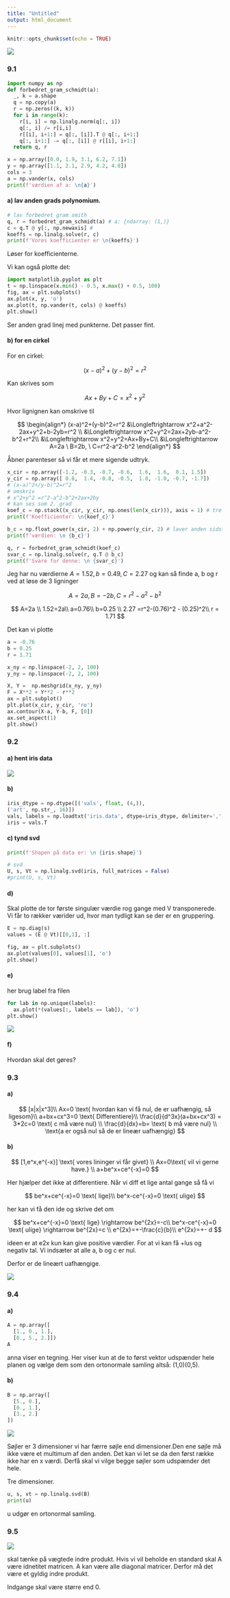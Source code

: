 ```yaml
---
title: "Untitled"
output: html_document
---
```


```r
knitr::opts_chunk$set(echo = TRUE)
```

![](9.1.png)

### 9.1

```python
import numpy as np
def forbedret_gram_schmidt(a):
  _, k = a.shape
  q = np.copy(a)
  r = np.zeros((k, k))
  for i in range(k):
    r[i, i] = np.linalg.norm(q[:, i])
    q[:, i] /= r[i,i]
    r[[i], i+1:] = q[:, [i]].T @ q[:, i+1:]
    q[:, i+1:] -= q[:, [i]] @ r[[i], i+1:]
  return q, r

x = np.array([0.0, 1.9, 3.1, 6.2, 7.1])
y = np.array([1.1, 2.1, 2.9, 4.2, 4.8])
cols = 3
a = np.vander(x, cols)
print(f'værdien af a: \n{a}')
```

#### a) lav anden grads polynomium. 

```python
# lav forbedret gram smith
q, r = forbedret_gram_schmidt(a) # a: {ndarray: (1,)}
c = q.T @ y[:, np.newaxis] # 
koeffs = np.linalg.solve(r, c)
print(f'Vores koefficienter er \n{koeffs}')
```

Løser for koefficienterne.

Vi kan også plotte det:

```python
import matplotlib.pyplot as plt
t = np.linspace(x.min() - 0.5, x.max() + 0.5, 100)
fig, ax = plt.subplots()
ax.plot(x, y, 'o')
ax.plot(t, np.vander(t, cols) @ koeffs)
plt.show()
```

Ser anden grad linej med punkterne. Det passer fint.

#### b) for en cirkel

For en cirkel:

$$
(x-a)^2+(y-b)^2=r^2
$$

Kan skrives som

$$
Ax+By+C=x^2+y^2
$$

Hvor lignignen kan omskrive til

$$
\begin{align*}
(x-a)^2+(y-b)^2=r^2 &\Longleftrightarrow x^2+a^2-2ax+y^2+b-2yb=r^2 \\
&\Longleftrightarrow x^2+y^2=2ax+2yb-a^2-b^2+r^2\\
&\Longleftrightarrow x^2+y^2=Ax+By+C\\
&\Longleftrightarrow A=2a \ B=2b, \ C=r^2-a^2-b^2
\end{align*}
$$

Åbner parenteser så vi får et mere sigende udtryk.

```python
x_cir = np.array([-1.2, -0.3, -0.7, -0.6,  1.6,  1.6,  0.1, 1.5])
y_cir = np.array([ 0.8,  1.4, -0.8, -0.5,  1.8, -1.0, -0.7, -1.7])
# (x-a)^2+/y-b)^2=r^2
# omskriv
# x^2+y^2 =r^2-a^2-b^2+2ax+2by
# kan ses som 2. grad 
koef_c = np.stack((x_cir, y_cir, np.ones(len(x_cir))), axis = 1) # tre søjler
print(f'Koefficienter: \n{koef_c}')

b_c = np.float_power(x_cir, 2) + np.power(y_cir, 2) # laver anden sidste ligni   gn
print(f'værdien: \n {b_c}')
```

```python
q, r = forbedret_gram_schmidt(koef_c)
svar_c = np.linalg.solve(r, q.T @ b_c)
print(f'Svare for denne: \n {svar_c}')
```

Jeg har nu værdierne $A=1.52, b=0.49, C=2.27$ og kan så finde a, b og r ved at løse de 3 ligninger

$$
A=2a, B=-2b, C=r^2-a^2-b^2
$$

$$
A=2a \\
1.52=2a\\
a=0.76\\
b=0.25
\\
2.27 =r^2-(0.76)^2 - (0.25)^2\\
r = 1.71
$$

Det kan vi plotte

```python
a = -0.76
b = 0.25
r = 1.71

x_ny = np.linspace(-2, 2, 100)
y_ny = np.linspace(-2, 2, 100)

X, Y =  np.meshgrid(x_ny, y_ny)
F = X**2 + Y**2 - r**2
ax = plt.subplot()
plt.plot(x_cir, y_cir, 'ro')
ax.contour(X-a, Y-b, F, [0])
ax.set_aspect(1)
plt.show()
```

### 9.2

#### a) hent iris data

![](9.2-del1.png)

#### b)

```python
iris_dtype = np.dtype([('vals', float, (4,)),
('art', np.str_, 16)])
vals, labels = np.loadtxt('iris.data', dtype=iris_dtype, delimiter=',', unpack=True)
iris = vals.T
```

#### c) tynd svd

```python
print(f'Shapen på data er: \n {iris.shape}')
```

```python
# svd
U, s, Vt = np.linalg.svd(iris, full_matrices = False)
#print(U, s, Vt)
```

#### d)

Skal plotte de tor første singulær værdie rog gange med V transponerede. Vi får to rækker værider ud, hvor man tydligt kan se der er en gruppering.

```python
E = np.diag(s)
values = (E @ Vt)[[0,1], :]

fig, ax = plt.subplots()
ax.plot(values[0], values[1], 'o')
plt.show()
```

#### e)

her brug label fra filen

```python
for lab in np.unique(labels):
  ax.plot(*(values[:, labels == lab]), 'o')
plt.show()
```

![](9.2-del2.png)

#### f)

Hvordan skal det gøres?

### 9.3

#### a)

$$
[x|x|x^3]\\
Ax=0 \text{ hvordan kan vi få nul, de er uafhængig, så ligesom}\\
a+bx+cx^3=0 \text{ Differentiere}\\
\frac{d}{d^3x}(a+bx+cx^3) = 3*2c=0 \text{ c må være nul} \\
\frac{d}{dx}=b= \text{ b må være nul} \\
\text{a er også nul så de er lineær uafhængig}
$$

#### b)

$$
[1,e^x,e^{-x}] \text{ vores lininger vi får givet} \\
Ax=0\text{ vil vi gerne have.} \\
a+be^x+ce^{-x}=0
$$

Her hjælper det ikke at differentiere. Når vi diff et lige antal gange så få vi

$$
be^x+ce^{-x}=0 \text{ lige}\\
be^x-ce^{-x}=0 \text{ ulige}
$$

her kan vi få den ide og skrive det om

$$
be^x+ce^{-x}=0 \text{ lige} \rightarrow be^{2x}=-c\\
be^x-ce^{-x}=0 \text{ ulige} \rightarrow be^{2x}=c \\
e^{2x}=+-\frac{c}{b}\\
e^{2x}=+- d
$$

ideen er at e2x kun kan give positive værdier. For at vi kan få +lus og negativ tal. Vi indsæter at alle a, b og c er nul.

Derfor er de lineært uafhængige.

![](9.3.png)

### 9.4

#### a)

```python
A = np.array([
  [1., 0., 1.],
  [0., 5., 2.]])
A
```

anna viser en tegning. Her viser kun at de to først vektor udspænder hele planen og vælge dem som den ortonormale samling altså: (1,0)(0,5).

#### b)

```python
B = np.array([
  [5., 0.],
  [0., 1.],
  [3., 2.]
])

```

![](9.4.png)

Søjler er 3 dimensioner vi har færre søjle end dimensioner.Den ene søjle må ikke være et multimum af den anden. Det kan vi let se da den først række ikke har en x værdi. Derfå skal vi vilge begge søjler som udspænder det hele.

Tre dimensioner.

```python
u, s, vt = np.linalg.svd(B)
print(u)
```

u udgør en ortonormal samling.

### 9.5 

![](9.5.png)

skal tænke på vægtede indre produkt. Hvis vi vil beholde en standard skal A være idnetitet matricen. A kan være alle diagonal matricer. Derfor må det være et gyldig indre produkt.

Indgange skal være større end 0.
